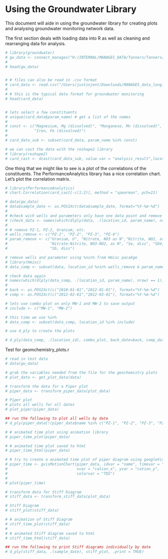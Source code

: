 <!--
%\VignetteEngine{knitr::knitr}
%\VignetteIndexEntry{Using the Groundwater Library}
-->

Using the Groundwater Library
========================================================

This document will aide in using the groundwater library for creating plots and analysing groundwater monitoring network data. 

The first section deals with loading data into R as well as cleaning and rearranging data for analysis. 

```r
# library(groundwater)
# gw_data <- connect_manages("H:/INTERNAL/MANAGES_DATA/Tanners/Tanners/Site.mdb")
# 
# head(gw_data)


# # files can also be read in .csv format
# card_data <- read.csv("/Users/justinjent/Downloads/MANAGES_data_long.csv", header=TRUE)
# 
# # this is the typical data format for groundwater monitoring
# head(card_data)


# lets select a few constituents
# unique(card_data$param_name) # get a list of the names
# 
# const <- c("Magnesium, Mg (dissolved)", "Manganese, Mn (dissolved)",
#            "Iron, Fe (dissolved)")
# 
# card_data_sub <- subset(card_data, param_name %in% const)

# we can cast the data with the reshape2 library
# library(reshape2)
# card_cast <- dcast(card_data_sub, value.var = "analysis_result",location_id + sample_date ~ param_name)

```

One thing that we might like to see is a plot of the correlations of the constituents. The PerformanceAnalytics library has a nice correlation chart. Let's plot the correlation matrix.

```r
# library(PerformanceAnalytics)
# chart.Correlation(card_cast[-c(1:2)], method = "spearman", pch=21)
```

```r
# data(gw_data)
# data$sample_date <- as.POSIXct(data$sample_date, format="%Y-%m-%d")
# 
# #check wich wells and parameters only have one data point and remove those
# (check_data <- names(which(dlply(data, .(location_id, param_name), nrow) == 1)))
# 
# # remove PZ-1, PZ-2, Uranium, etc.
# wells_remove <- c("PZ-1", "PZ-2", "PZ-3", "PZ-4")
# param_remove <- c("Uranium, U", "Nitrate, NO3 as N","Nitrite, NO2, as N",
#                   "Nitrate-Nitrite, NO3-NO2, as N", "Se, diss", "SO4, tot",
#                   "Sb, diss")

# remove wells and parameter using %nin% from Hmisc pacakge
# library(Hmisc)
# data_comp <- subset(data, location_id %nin% wells_remove & param_name %nin% param_remove)

# check data again
# names(which(dlply(data_comp, .(location_id, param_name), nrow) == 1))
#  
# back <- as.POSIXct(c("2010-01-01","2012-01-01"), format="%Y-%m-%d")
# comp <- as.POSIXct(c("2012-02-01","2012-03-01"), format="%Y-%m-%d")

# lets use combo plot on only MW-1 and MW-2 to save output
# include <- c("MW-1", "MW-2")

# this time we use %in%
# data_comp <- subset(data_comp, location_id %in% include)

# use d_ply to create the plots
```
```r
# d_ply(data_comp, .(location_id), combo_plot, back_date=back, comp_date=comp, .print=TRUE)
```

Test for geomchemistry_plots.r

```r
# read in test data 
# data(gw_data)

# grab the variables needed from the file for the geochemistry plots
# plot_data <- get_plot_data(data)

# transform the data for a Piper plot
# piper_data <- transform_piper_data(plot_data) 

# Piper plot
# plots all wells for all dates
# plot_piper(piper_data)

## run the following to plot all wells by date
# d_ply(piper_data[!(piper_data$name %in% c("PZ-1", "PZ-2", "PZ-3", "PZ-4")),], .(date), plot_piper, .print = TRUE)

# # animated time plot using animation library
# piper_time_plot(piper_data) 

# # animated time plot saved to html
# piper_time_html(piper_data)

# # try to create a animated time plot of piper diagram using googleVis
# piper_time <- gvisMotionChart(piper_data, idvar = "name", timevar = "date", 
#                               xvar = "cation_x", yvar = "cation_y", 
#                               colorvar = "TDS")
# 
# plot(piper_time)

# transform data for Stiff Diagram
# stiff_data <- transform_stiff_data(plot_data)

# Stiff Diagram
# stiff_plot(stiff_data)

# # animation of Stiff Diagram
# stiff_time_plot(stiff_data)
# 
# # animated Stiff diagram saved to html
# stiff_time_html(stiff_data)

## run the following to print Stiff diagrams individually by date
# d_ply(stiff_data, .(sample_date), stiff_plot, .print = TRUE)

```